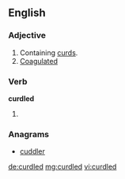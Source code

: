 ==English==

===Adjective===
{{en-adj}}

# Containing [[curd]]s.
# [[coagulated|Coagulated]]

===Verb===
'''curdled'''

# {{past of|[[curdle]]}}

===Anagrams===
* [[cuddler#English|cuddler]]

[[de:curdled]]
[[mg:curdled]]
[[vi:curdled]]